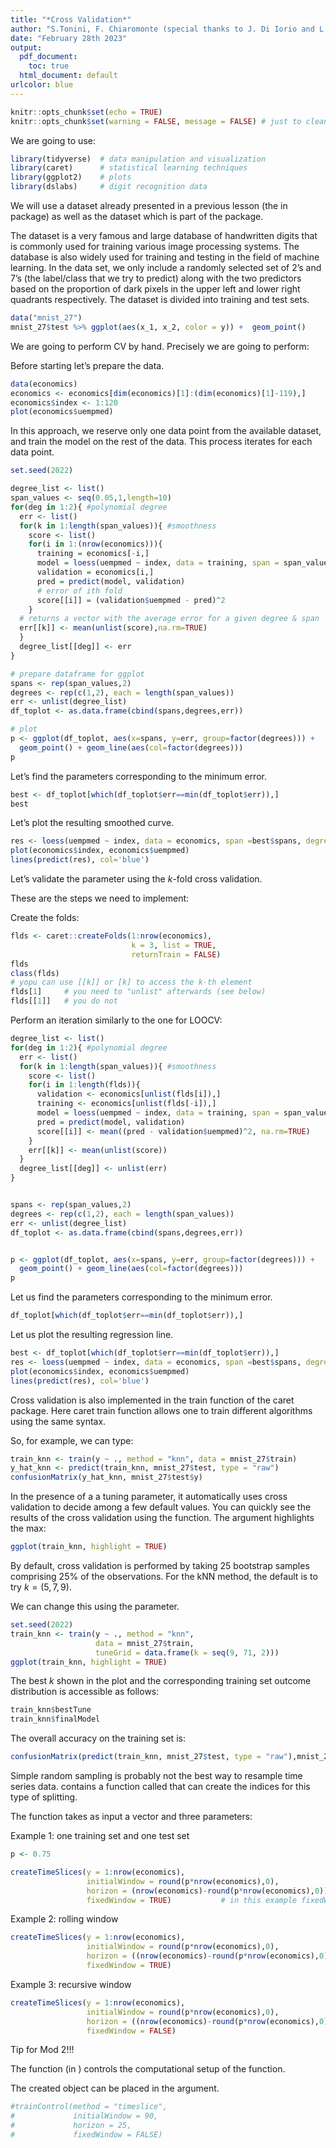 ```yaml
---
title: "*Cross Validation*"
author: "S.Tonini, F. Chiaromonte (special thanks to J. Di Iorio and L. Insolia)"
date: "February 28th 2023"
output:
  pdf_document:
    toc: true
  html_document: default
urlcolor: blue
---
```




```r
knitr::opts_chunk$set(echo = TRUE)
knitr::opts_chunk$set(warning = FALSE, message = FALSE) # just to clean the pdf files, not recommended in practice!
```


\section{Introduction}

\subsection{Libraries}

We are going to use:
\begin{itemize}
  \item \textbf{tidyverse}: \textit{Easily Install and Load the 'Tidyverse'}
  \item \textbf{caret}: \textit{Classification and Regression Training}
  \item \textbf{ggplot2}: \textit{Create Elegant Data Visualisations Using the Grammar of Graphics}
  \item \textbf{dslabs}: \textit{Data Science lab}
\end{itemize}

```r
library(tidyverse)  # data manipulation and visualization
library(caret)      # statistical learning techniques
library(ggplot2)    # plots
library(dslabs)     # digit recognition data
```


\subsection{Data}

We will use a dataset already presented in a previous lesson (the \textbf{economics} in \textbf{ggplot2} package) as well as the \verb|mnist_27| dataset which is part of the \textbf{dslabs} package.

The \textbf{mnist} dataset is a very famous and large database of handwritten digits that is commonly used for training various image processing systems. The database is also widely used for training and testing in the field of machine learning. In the \verb|mnist_27| data set, we only include a randomly selected set of 2's and 7's (the label/class that we try to predict) along with the two predictors based on the proportion of dark pixels in the upper left and lower right quadrants respectively. The dataset is divided into training and test sets.

```r
data("mnist_27")
mnist_27$test %>% ggplot(aes(x_1, x_2, color = y)) +  geom_point()
```


\section{Cross validation}

We are going to perform CV by hand. Precisely we are going to perform:
\begin{enumerate}
  \item Leave-one-out cross validation (LOOCV)
  \item $k$-folds cross validation
\end{enumerate}

Before starting let's prepare the data.
```r
data(economics)
economics <- economics[dim(economics)[1]:(dim(economics)[1]-119),]
economics$index <- 1:120
plot(economics$uempmed)
```

\subsection{LOOCV}
In this approach, we reserve only one data point from the available dataset, and train the model on the rest of the data. This process iterates for each data point. 

```r

set.seed(2022)

degree_list <- list()
span_values <- seq(0.05,1,length=10)
for(deg in 1:2){ #polynomial degree
  err <- list()
  for(k in 1:length(span_values)){ #smoothness
    score <- list()
    for(i in 1:(nrow(economics))){
      training = economics[-i,]
      model = loess(uempmed ~ index, data = training, span = span_values[k], degree=deg) 
      validation = economics[i,]
      pred = predict(model, validation)
      # error of ith fold
      score[[i]] = (validation$uempmed - pred)^2
    }
  # returns a vector with the average error for a given degree & span
  err[[k]] <- mean(unlist(score),na.rm=TRUE) 
  }
  degree_list[[deg]] <- err
}

# prepare dataframe for ggplot
spans <- rep(span_values,2)
degrees <- rep(c(1,2), each = length(span_values))
err <- unlist(degree_list)
df_toplot <- as.data.frame(cbind(spans,degrees,err))

# plot
p <- ggplot(df_toplot, aes(x=spans, y=err, group=factor(degrees))) + 
  geom_point() + geom_line(aes(col=factor(degrees)))
p
```

Let's find the parameters corresponding to the minimum error.
```r
best <- df_toplot[which(df_toplot$err==min(df_toplot$err)),]
best
```
Let's plot the resulting smoothed curve.
```r
res <- loess(uempmed ~ index, data = economics, span =best$spans, degree=best$degrees) 
plot(economics$index, economics$uempmed)
lines(predict(res), col='blue')
```

\subsection{$k$-fold CV}

Let's validate the parameter using the $k$-fold cross validation.

These are the steps we need to implement:
\begin{enumerate}
  \item Randomly split your entire dataset into $k$ folds;
  \item Iterate across each $k$th fold, which serves as a testing set, and train your model only on the remaining $k–1$ folds;
  \item Test model accuracy/effectiveness on the $k$th fold, and record the ``error'' you see on each of the $k$ predictions;
  \item Repeat this until each of the $k$-folds has served as the test set;
  \item The average of your $k$ recorded errors is called the \textbf{cross-validation error} and will serve as a performance metric for the model.
\end{enumerate}

Create the folds:
```r
flds <- caret::createFolds(1:nrow(economics), 
                           k = 3, list = TRUE, 
                           returnTrain = FALSE)
flds
class(flds)
# yopu can use [[k]] or [k] to access the k-th element
flds[1]     # you need to "unlist" afterwards (see below)
flds[[1]]   # you do not

```

Perform an iteration similarly to the one for LOOCV:
```r
degree_list <- list()
for(deg in 1:2){ #polynomial degree
  err <- list()
  for(k in 1:length(span_values)){ #smoothness
    score <- list()
    for(i in 1:length(flds)){
      validation <- economics[unlist(flds[i]),]
      training <- economics[unlist(flds[-i]),]
      model = loess(uempmed ~ index, data = training, span = span_values[k], degree=deg) 
      pred = predict(model, validation)
      score[[i]] <- mean((pred - validation$uempmed)^2, na.rm=TRUE)
    }
    err[[k]] <- mean(unlist(score))
  }
  degree_list[[deg]] <- unlist(err)
}


spans <- rep(span_values,2)
degrees <- rep(c(1,2), each = length(span_values))
err <- unlist(degree_list)
df_toplot <- as.data.frame(cbind(spans,degrees,err))


p <- ggplot(df_toplot, aes(x=spans, y=err, group=factor(degrees))) + 
  geom_point() + geom_line(aes(col=factor(degrees)))
p
```

Let us find the parameters corresponding to the minimum error.
```r
df_toplot[which(df_toplot$err==min(df_toplot$err)),]
```

Let us plot the resulting regression line.
```r
best <- df_toplot[which(df_toplot$err==min(df_toplot$err)),]
res <- loess(uempmed ~ index, data = economics, span =best$spans, degree=best$degrees) 
plot(economics$index, economics$uempmed)
lines(predict(res), col='blue')
```

\section{Using caret for CV}

Cross validation is also implemented in the train function of the caret package. 
Here caret train function allows one to train different algorithms using the same syntax. 

So, for example, we can type:
```r
train_knn <- train(y ~ ., method = "knn", data = mnist_27$train)
y_hat_knn <- predict(train_knn, mnist_27$test, type = "raw")
confusionMatrix(y_hat_knn, mnist_27$test$y)
```


In the presence of a a tuning parameter, it automatically uses cross validation to decide among a few default values. You can quickly see the results of the cross validation using the \textbf{ggplot} function. The argument \textbf{highlight} highlights the max:

```r
ggplot(train_knn, highlight = TRUE)
```

By default, cross validation is performed by taking 25 bootstrap samples comprising 25\% of the observations. 
For the kNN method, the default is to try $k= (5,7,9)$. 

We can change this using the \textbf{tuneGrid} parameter.
```r
set.seed(2022)
train_knn <- train(y ~ ., method = "knn", 
                   data = mnist_27$train,
                   tuneGrid = data.frame(k = seq(9, 71, 2)))
ggplot(train_knn, highlight = TRUE)
```

The best $k$ shown in the plot and the corresponding training set outcome distribution is accessible as follows:
```r
train_knn$bestTune
train_knn$finalModel
```

The overall accuracy on the training set is:
```r
confusionMatrix(predict(train_knn, mnist_27$test, type = "raw"),mnist_27$test$y)
```



\section{Temporal Block Cross Validation}


Simple random sampling is probably not the best way to resample time series data. \textbf{caret} contains a function called \textbf{createTimeSlices} that can create the indices for this type of splitting.

The function takes as input a vector and three parameters:
\begin{itemize}
    \item $y$: a vector of outcomes. These should be in chronological order
    \item $initialWindow$: the initial number of consecutive values in each training set sample
    \item $horizon$: The number of consecutive values in test set sample
    \item $fixedWindow$: A logical: if FALSE, the training set always start at the first sample and the training set size will vary over data splits.
\end{itemize}


Example 1: one training set and one test set
```r

p <- 0.75

createTimeSlices(y = 1:nrow(economics), 
                 initialWindow = round(p*nrow(economics),0), 
                 horizon = (nrow(economics)-round(p*nrow(economics),0)), 
                 fixedWindow = TRUE)           # in this example fixedWindow doesn't matter!!

```

Example 2: rolling window
```r

createTimeSlices(y = 1:nrow(economics), 
                 initialWindow = round(p*nrow(economics),0), 
                 horizon = ((nrow(economics)-round(p*nrow(economics),0))-2), 
                 fixedWindow = TRUE)

```

Example 3: recursive window
```r

createTimeSlices(y = 1:nrow(economics), 
                 initialWindow = round(p*nrow(economics),0), 
                 horizon = ((nrow(economics)-round(p*nrow(economics),0))-2), 
                 fixedWindow = FALSE)

```


Tip for Mod 2!!!

The function \textbf{trainControl} (in \textbf{caret}) controls the computational setup of the \textbf{train} function.

The created object can be placed in the \textbf{trControl} argument.

```r
#trainControl(method = "timeslice",
#             initialWindow = 90,
#             horizon = 25,
#             fixedWindow = FALSE)
```
